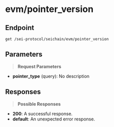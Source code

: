 # evm/pointer_version

## Endpoint
```http
get /sei-protocol/seichain/evm/pointer_version
```

## Parameters
> **Request Parameters**

- **pointer_type** (query): No description

## Responses
> **Possible Responses**

- **200**: A successful response.
- **default**: An unexpected error response.


